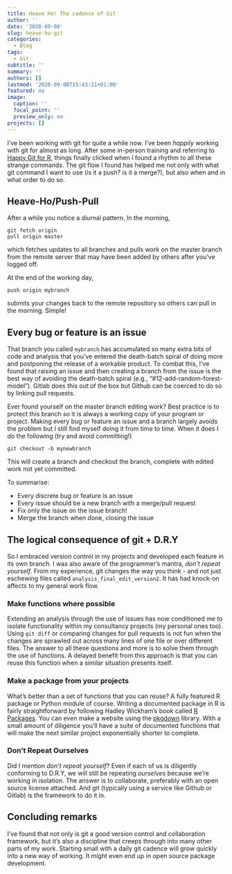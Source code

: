 ```yaml
---
title: Heave Ho! The cadence of Git
author: ''
date: '2020-09-08'
slug: heave-ho-git
categories:
  - Blog
tags:
  - Git
subtitle: ''
summary: ''
authors: []
lastmod: '2020-09-08T15:43:21+01:00'
featured: no
image:
  caption: ''
  focal_point: ''
  preview_only: no
projects: []
---
```


I've been working with git for quite a while now. I've been _happily_ working with git for almost as long. After some in-person training and referring to [Happy Git for R](https://happygitwithr.com/), things finally clicked when I found a rhythm to all these strange commands. The git flow I found has helped me not only with what git command I want to use (is it a push? is it a merge?), but also when and in what order to do so.


## Heave-Ho/Push-Pull
After a while you notice a diurnal pattern. In the morning,

```
git fetch origin
pull origin master
```

which fetches updates to all branches and pulls work on the master branch from the remote server that may have been added by others after you've logged off.

At the end of the working day,

```
push origin mybranch
```

submits your changes back to the remote repository so others can pull in the morning. Simple!

## Every bug or feature is an issue
That branch you called `mybranch` has accumulated so many extra bits of code and analysis that you've entered the death-batch spiral of doing more and postponing the release of a workable product. To combat this, I've found that raising an issue and then creating a branch from the issue is the best way of avoiding the death-batch spiral (e.g., "#12-add-random-forest-model"). Gitlab does this out of the box but Github can be coerced to do so by linking pull requests.

Ever found yourself on the master branch editing work? Best practice is to protect this branch so it is always a working copy of your program or project. Making every bug or feature an issue and a branch largely avoids the problem but I still find myself doing it from time to time. When it does I do the following (try and avoid committing!)

```
git checkout -b mynewbranch
```

This will create a branch and checkout the branch, complete with edited work not yet committed.

To summarise:

* Every discrete bug or feature is an issue
* Every issue should be a new branch with a merge/pull request
* Fix only the issue on the issue branch!
* Merge the branch when done, closing the issue

## The logical consequence of git + D.R.Y
So I embraced version control in my projects and developed each feature in its own branch. I was also aware of the programmer's mantra, _don't repeat yourself_. From my experience, git changes the way you think - and not just eschewing files called `analysis_final_edit_version2`. It has had knock-on affects to my general work flow.

### Make functions where possible
Extending an analysis through the use of issues has now conditioned me to isolate functionality within my consultancy projects (my personal ones too). Using `git diff` or comparing changes for pull requests is not fun when the changes are sprawled out across many lines of one file or over different files. The answer to all these questions and more is to solve them through the use of functions. A delayed benefit from this approach is that you can reuse this function when a similar situation presents itself.

### Make a package from your projects
What's better than a set of functions that you can reuse? A fully featured R package or Python module of course. Writing a documented package in R is fairly straightforward by following Hadley Wickham's book called [R Packages](https://r-pkgs.org/). You can even make a website using the [pkgdown](https://pkgdown.r-lib.org/) library. With a small amount of diligence you'll have a suite of documented functions that will make the next similar project exponentially shorter to complete.

### Don't Repeat Ourselves
Did I mention _don't repeat yourself_? Even if each of us is diligently conforming to D.R.Y, we will still be repeating _ourselves_ because we're working in isolation. The answer is to collaborate, preferably with an open source license attached. And git (typically using a service like Github or Gitlab) is the framework to do it in.

## Concluding remarks
I've found that not only is git a good version control and collaboration framework, but it's also a discipline that creeps through into many other parts of my work. Starting small with a daily git cadence will grow quickly into a new way of working. It might even end up in open source package development.
